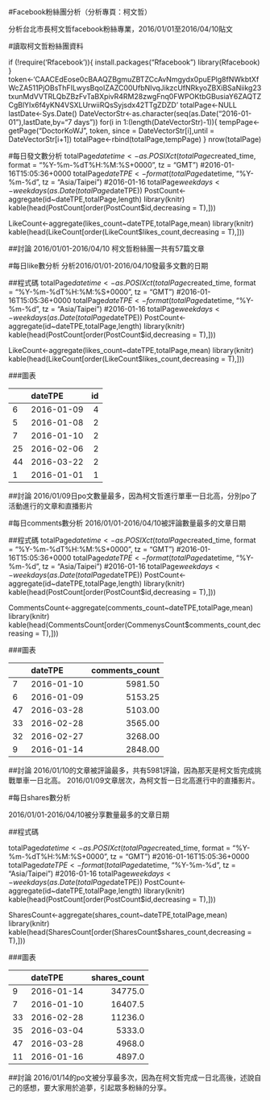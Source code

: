 #Facebook粉絲團分析（分析專頁：柯文哲）

分析台北市長柯文哲facebook粉絲專業，2016/01/01至2016/04/10貼文

#讀取柯文哲粉絲團資料

if (!require('Rfacebook')){
    install.packages("Rfacebook")
    library(Rfacebook)
}
token<-'CAACEdEose0cBAAQZBgmuZBTZCcAvNmgydx0puEPlg8fNWkbtXfWcZA511PjOBsThFILwysBqoIZAZC00UfbNIvqJikzcUfNRkyoZBXiBSaNiikg23txunMdVVTRLQbZBzFvTaBXpivR4RM28zwgFnq0FWPOKtbGBusiaY6ZAQTZCgBlYIx6f4yKN4VSXLUrwiiRQsSyjsdx42TTgZDZD'
totalPage<-NULL
lastDate<-Sys.Date()
DateVectorStr<-as.character(seq(as.Date("2016-01-01"),lastDate,by="7 days"))
for(i in 1:(length(DateVectorStr)-1)){
    tempPage<-getPage("DoctorKoWJ", token,
                      since = DateVectorStr[i],until = DateVectorStr[i+1])
    totalPage<-rbind(totalPage,tempPage)
}
nrow(totalPage)

#每日發文數分析
totalPage$datetime <- as.POSIXct(totalPage$created_time, 
                                 format = "%Y-%m-%dT%H:%M:%S+0000", 
                                 tz = "GMT") #2016-01-16T15:05:36+0000
totalPage$dateTPE <- format(totalPage$datetime, "%Y-%m-%d", 
                            tz = "Asia/Taipei") #2016-01-16
totalPage$weekdays <-weekdays(as.Date(totalPage$dateTPE))
PostCount<-aggregate(id~dateTPE,totalPage,length)
library(knitr)
kable(head(PostCount[order(PostCount$id,decreasing = T),]))

LikeCount<-aggregate(likes_count~dateTPE,totalPage,mean)
library(knitr)
kable(head(LikeCount[order(LikeCount$likes_count,decreasing = T),]))

##討論
2016/01/01-2016/04/10 柯文哲粉絲團一共有57篇文章

#每日like數分析
分析2016/01/01-2016/04/10發最多文數的日期

##程式碼
totalPage$datetime <- as.POSIXct(totalPage$created_time, 
                                 format = "%Y-%m-%dT%H:%M:%S+0000", 
                                 tz = "GMT") #2016-01-16T15:05:36+0000
totalPage$dateTPE <- format(totalPage$datetime, "%Y-%m-%d", 
                            tz = "Asia/Taipei") #2016-01-16
totalPage$weekdays <-weekdays(as.Date(totalPage$dateTPE))
PostCount<-aggregate(id~dateTPE,totalPage,length)
library(knitr)
kable(head(PostCount[order(PostCount$id,decreasing = T),]))

LikeCount<-aggregate(likes_count~dateTPE,totalPage,mean)
library(knitr)
kable(head(LikeCount[order(LikeCount$likes_count,decreasing = T),]))

###圖表

|   |dateTPE    | id|
|:--|:----------|--:|
|6  |2016-01-09 |  4|
|5  |2016-01-08 |  2|
|7  |2016-01-10 |  2|
|25 |2016-02-06 |  2|
|44 |2016-03-22 |  2|
|1  |2016-01-01 |  1|

##討論
2016/01/09日po文數量最多，因為柯文哲進行單車一日北高，分別po了活動進行的文章和直播影片

#每日comments數分析
2016/01/01-2016/04/10被評論數量最多的文章日期

##程式碼
totalPage$datetime <- as.POSIXct(totalPage$created_time, 
                                 format = "%Y-%m-%dT%H:%M:%S+0000", 
                                 tz = "GMT") #2016-01-16T15:05:36+0000
totalPage$dateTPE <- format(totalPage$datetime, "%Y-%m-%d", 
                            tz = "Asia/Taipei") #2016-01-16
totalPage$weekdays <-weekdays(as.Date(totalPage$dateTPE))
PostCount<-aggregate(id~dateTPE,totalPage,length)
library(knitr)
kable(head(PostCount[order(PostCount$id,decreasing = T),]))

CommentsCount<-aggregate(comments_count~dateTPE,totalPage,mean)
library(knitr)
kable(head(CommentsCount[order(CommenysCount$comments_count,decreasing = T),]))

###圖表

|   |dateTPE    | comments_count|
|:--|:----------|--------------:|
|7  |2016-01-10 |        5981.50|
|6  |2016-01-09 |        5153.25|
|47 |2016-03-28 |        5103.00|
|33 |2016-02-28 |        3565.00|
|32 |2016-02-27 |        3268.00|
|9  |2016-01-14 |        2848.00|

##討論
2016/01/10的文章被評論最多，共有5981評論，因為那天是柯文哲完成挑戰單車一日北高。
2016/01/09文章居次，為柯文哲一日北高進行中的直播影片。

#每日shares數分析

2016/01/01-2016/04/10被分享數量最多的文章日期

##程式碼

totalPage$datetime <- as.POSIXct(totalPage$created_time, 
                                 format = "%Y-%m-%dT%H:%M:%S+0000", 
                                 tz = "GMT") #2016-01-16T15:05:36+0000
totalPage$dateTPE <- format(totalPage$datetime, "%Y-%m-%d", 
                            tz = "Asia/Taipei") #2016-01-16
totalPage$weekdays <-weekdays(as.Date(totalPage$dateTPE))
PostCount<-aggregate(id~dateTPE,totalPage,length)
library(knitr)
kable(head(PostCount[order(PostCount$id,decreasing = T),]))

SharesCount<-aggregate(shares_count~dateTPE,totalPage,mean)
library(knitr)
kable(head(SharesCount[order(SharesCount$shares_count,decreasing = T),]))

###圖表

|   |dateTPE    | shares_count|
|:--|:----------|------------:|
|9  |2016-01-14 |      34775.0|
|7  |2016-01-10 |      16407.5|
|33 |2016-02-28 |      11236.0|
|35 |2016-03-04 |       5333.0|
|47 |2016-03-28 |       4968.0|
|11 |2016-01-16 |       4897.0|

##討論
2016/01/14的po文被分享最多次，因為在柯文哲完成一日北高後，述說自己的感想，要大家用於追夢，引起眾多粉絲的分享。
